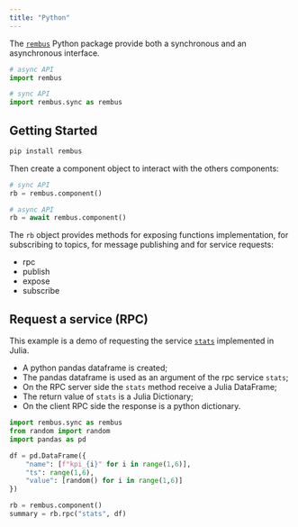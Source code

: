 ```yaml
---
title: "Python"
---
```


The [`rembus`](https://pypi.org/project/rembus/) Python package provide both a synchronous and an
asynchronous interface.

```python
# async API
import rembus
```

```python
# sync API
import rembus.sync as rembus
```

## Getting Started

```bash
pip install rembus
```

Then create a component object to interact with the others components:

```python
# sync API
rb = rembus.component()

# async API
rb = await rembus.component()
```

The `rb` object provides methods for exposing functions implementation, for subscribing to topics, for message publishing and for service requests:

- rpc
- publish
- expose
- subscribe

## Request a service (RPC)

This example is a demo of requesting the service [`stats`](julia.qmd#implements-a-service-rpc) implemented in Julia.

- A python pandas dataframe is created;
- The pandas dataframe is used as an argument of the rpc service `stats`;
- On the RPC server side the `stats` method receive a Julia DataFrame;
- The return value of `stats` is a Julia Dictionary;
- On the client RPC side the response is a python dictionary.

```python
import rembus.sync as rembus
from random import random
import pandas as pd

df = pd.DataFrame({
    "name": [f"kpi_{i}" for i in range(1,6)],
    "ts": range(1,6),
    "value": [random() for i in range(1,6)]
})

rb = rembus.component()
summary = rb.rpc("stats", df)

```